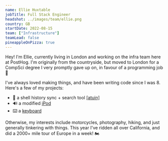```yaml
---
name: Ellie Huxtable
jobTitle: Full Stack Engineer
headshot: ../images/team/ellie.png
country: GB
startDate: 2022-08-15
team: ["Infrastructure"]
teamLead: false
pineappleOnPizza: true
---
```

Hey! I'm Ellie, currently living in London and working on the infra team here at PostHog. I'm originally from the countryside, but moved to London for a CompSci degree I very promptly gave up on, in favour of a programming job 🙌

I've always loved making things, and have been writing code since I was 8. Here's a few of my projects:

- 🐢 a shell history sync + search tool [[atuin]](https://github.com/ellie/atuin)
- 🔊 a modified [iPod](https://ellie.wtf/ipod/)
- ⌨️ a [keyboard](https://ellie.wtf/my-planck-keyboard/)

Otherwise, my interests include motorcycles, photography, hiking, and just generally tinkering with things. This year I've ridden all over California, and did a 2000+ mile tour of Europe in a week! 🏍️

